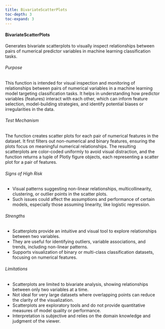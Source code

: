 ```yaml
---
title: BivariateScatterPlots
toc-depth: 3
toc-expand: 3
---
```







#### BivariateScatterPlots

Generates bivariate scatterplots to visually inspect relationships between pairs of numerical predictor variables
in machine learning classification tasks.

###### Purpose

This function is intended for visual inspection and monitoring of relationships between pairs of numerical
variables in a machine learning model targeting classification tasks. It helps in understanding how predictor
variables (features) interact with each other, which can inform feature selection, model-building strategies, and
identify potential biases or irregularities in the data.

###### Test Mechanism

The function creates scatter plots for each pair of numerical features in the dataset. It first filters out
non-numerical and binary features, ensuring the plots focus on meaningful numerical relationships. The resulting
scatterplots are color-coded uniformly to avoid visual distraction, and the function returns a tuple of Plotly
figure objects, each representing a scatter plot for a pair of features.

###### Signs of High Risk

- Visual patterns suggesting non-linear relationships, multicollinearity, clustering, or outlier points in the
scatter plots.
- Such issues could affect the assumptions and performance of certain models, especially those assuming linearity,
like logistic regression.

###### Strengths

- Scatterplots provide an intuitive and visual tool to explore relationships between two variables.
- They are useful for identifying outliers, variable associations, and trends, including non-linear patterns.
- Supports visualization of binary or multi-class classification datasets, focusing on numerical features.

###### Limitations

- Scatterplots are limited to bivariate analysis, showing relationships between only two variables at a time.
- Not ideal for very large datasets where overlapping points can reduce the clarity of the visualization.
- Scatterplots are exploratory tools and do not provide quantitative measures of model quality or performance.
- Interpretation is subjective and relies on the domain knowledge and judgment of the viewer.




 